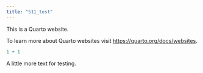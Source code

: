 ```yaml
---
title: "511_test"
---
```


This is a Quarto website.

To learn more about Quarto websites visit <https://quarto.org/docs/websites>.

```r
1 + 1
```

A little more text for testing. 